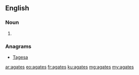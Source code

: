 ==English==

===Noun===
{{head|en}}

# {{plural of|agate}}

===Anagrams===
* [[Tagesa#English|Tagesa]]

[[ar:agates]]
[[eo:agates]]
[[fr:agates]]
[[ku:agates]]
[[mg:agates]]
[[my:agates]]